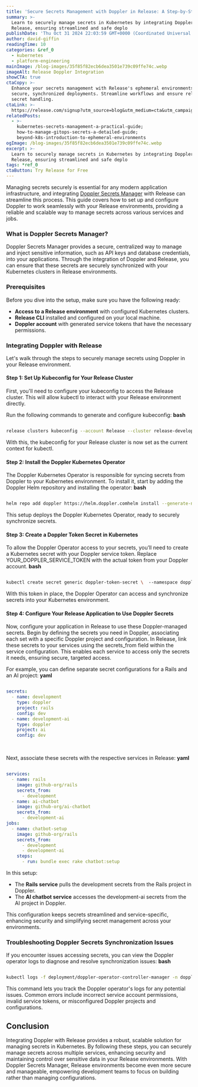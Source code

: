 ```yaml
---
title: 'Secure Secrets Management with Doppler in Release: A Step-by-Step Guide'
summary: >-
  Learn to securely manage secrets in Kubernetes by integrating Doppler with
  Release, ensuring streamlined and safe deplo
publishDate: 'Thu Oct 31 2024 22:03:59 GMT+0000 (Coordinated Universal Time)'
author: david-giffin
readingTime: 10
categories: &ref_0
  - kubernetes
  - platform-engineering
mainImage: /blog-images/35f85f82ecb6dea3501e739c09ffe74c.webp
imageAlt: Release Doppler Integration
showCTA: true
ctaCopy: >-
  Enhance your secrets management with Release's ephemeral environments for
  secure, synchronized deployments. Streamline workflows and ensure reliable
  secret handling.
ctaLink: >-
  https://release.com/signup?utm_source=blog&utm_medium=cta&utm_campaign=blog-cta&utm_content=secure-secrets-management-with-doppler-in-release-a-step-by-step-guide
relatedPosts:
  - >-
    kubernetes-secrets-management-a-practical-guide;
    how-to-manage-gitops-secrets-a-detailed-guide;
    beyond-k8s-introduction-to-ephemeral-environments
ogImage: /blog-images/35f85f82ecb6dea3501e739c09ffe74c.webp
excerpt: >-
  Learn to securely manage secrets in Kubernetes by integrating Doppler with
  Release, ensuring streamlined and safe deplo
tags: *ref_0
ctaButton: Try Release for Free
---
```


Managing secrets securely is essential for any modern application infrastructure, and integrating [Doppler Secrets Manager](https://www.doppler.com/) with Release can streamline this process. This guide covers how to set up and configure Doppler to work seamlessly with your Release environments, providing a reliable and scalable way to manage secrets across various services and jobs.

### **What is Doppler Secrets Manager?**

Doppler Secrets Manager provides a secure, centralized way to manage and inject sensitive information, such as API keys and database credentials, into your applications. Through the integration of Doppler and Release, you can ensure that these secrets are securely synchronized with your Kubernetes clusters in Release environments.

### **Prerequisites**

Before you dive into the setup, make sure you have the following ready:
*   **Access to a Release environment** with configured Kubernetes clusters.
*   **Release CLI** installed and configured on your local machine.
*   **Doppler account** with generated service tokens that have the necessary permissions.

### **Integrating Doppler with Release**

Let's walk through the steps to securely manage secrets using Doppler in your Release environment.

#### **Step 1: Set Up Kubeconfig for Your Release Cluster**

First, you'll need to configure your kubeconfig to access the Release cluster. This will allow kubectl to interact with your Release environment directly.

Run the following commands to generate and configure kubeconfig:
**bash**

```bash

release clusters kubeconfig --account Release --cluster release-development ./export KUBECONFIG=./config-release-development.yaml

```

With this, the kubeconfig for your Release cluster is now set as the current context for kubectl.

#### **Step 2: Install the Doppler Kubernetes Operator**

The Doppler Kubernetes Operator is responsible for syncing secrets from Doppler to your Kubernetes environment. To install it, start by adding the Doppler Helm repository and installing the operator:
**bash**

```bash

helm repo add doppler https://helm.doppler.comhelm install --generate-name doppler/doppler-kubernetes-operator

```

This setup deploys the Doppler Kubernetes Operator, ready to securely synchronize secrets.

#### **Step 3: Create a Doppler Token Secret in Kubernetes**

To allow the Doppler Operator access to your secrets, you’ll need to create a Kubernetes secret with your Doppler service token. Replace YOUR\_DOPPLER\_SERVICE\_TOKEN with the actual token from your Doppler account.
**bash**

```bash

kubectl create secret generic doppler-token-secret \  --namespace doppler-operator-system \  --from-literal=serviceToken=YOUR_DOPPLER_SERVICE_TOKEN

```

With this token in place, the Doppler Operator can access and synchronize secrets into your Kubernetes environment.

#### **Step 4: Configure Your Release Application to Use Doppler Secrets**

Now, configure your application in Release to use these Doppler-managed secrets. Begin by defining the secrets you need in Doppler, associating each set with a specific Doppler project and configuration. In Release, link these secrets to your services using the secrets\_from field within the service configuration. This enables each service to access only the secrets it needs, ensuring secure, targeted access.

For example, you can define separate secret configurations for a Rails and an AI project:
**yaml**

```yaml

secrets:
  - name: development
    type: doppler
    project: rails
    config: dev
  - name: development-ai
    type: doppler
    project: ai
    config: dev

```

`‍`‍

Next, associate these secrets with the respective services in Release:
**yaml**

```yaml

services:
  - name: rails
    image: github-org/rails
    secrets_from:
      - development
  - name: ai-chatbot
    image: github-org/ai-chatbot
    secrets_from:
      - development-ai
jobs:
  - name: chatbot-setup
    image: github-org/rails
    secrets_from:
      - development
      - development-ai
    steps:
      - run: bundle exec rake chatbot:setup

```

In this setup:
*   The **Rails service** pulls the development secrets from the Rails project in Doppler.
*   The **AI chatbot service** accesses the development-ai secrets from the AI project in Doppler.

This configuration keeps secrets streamlined and service-specific, enhancing security and simplifying secret management across your environments.

### **Troubleshooting Doppler Secrets Synchronization Issues**

If you encounter issues accessing secrets, you can view the Doppler operator logs to diagnose and resolve synchronization issues:
**bash**

```bash

kubectl logs -f deployment/doppler-operator-controller-manager -n doppler-operator-system

```

This command lets you track the Doppler operator's logs for any potential issues. Common errors include incorrect service account permissions, invalid service tokens, or misconfigured Doppler projects and configurations.

## Conclusion

Integrating Doppler with Release provides a robust, scalable solution for managing secrets in Kubernetes. By following these steps, you can securely manage secrets across multiple services, enhancing security and maintaining control over sensitive data in your Release environments. With Doppler Secrets Manager, Release environments become even more secure and manageable, empowering development teams to focus on building rather than managing configurations.

‍
